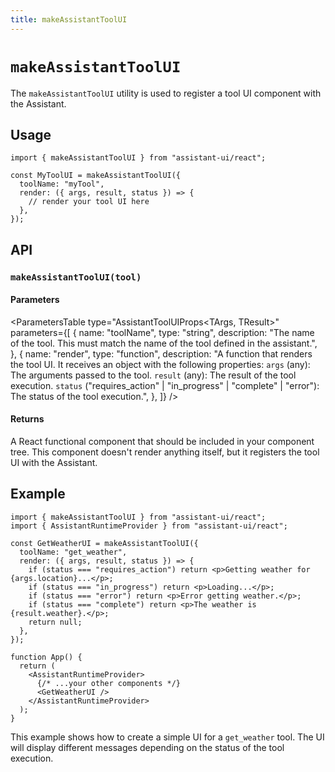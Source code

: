 ```yaml
---
title: makeAssistantToolUI
---
```



# `makeAssistantToolUI`

The `makeAssistantToolUI` utility is used to register a tool UI component with the Assistant.

## Usage

```tsx
import { makeAssistantToolUI } from "assistant-ui/react";

const MyToolUI = makeAssistantToolUI({
  toolName: "myTool",
  render: ({ args, result, status }) => {
    // render your tool UI here
  },
});
```

## API

### `makeAssistantToolUI(tool)`

#### Parameters

<ParametersTable
  type="AssistantToolUIProps<TArgs, TResult>"
  parameters={[
    {
      name: "toolName",
      type: "string",
      description: "The name of the tool. This must match the name of the tool defined in the assistant.",
    },
    {
      name: "render",
      type: "function",
      description: "A function that renders the tool UI. It receives an object with the following properties: `args` (any): The arguments passed to the tool. `result` (any): The result of the tool execution. `status` (\"requires_action\" | \"in_progress\" | \"complete\" | \"error\"): The status of the tool execution.",
    },
  ]}
/>

#### Returns

A React functional component that should be included in your component tree. This component doesn't render anything itself, but it registers the tool UI with the Assistant.

## Example

```tsx
import { makeAssistantToolUI } from "assistant-ui/react";
import { AssistantRuntimeProvider } from "assistant-ui/react";

const GetWeatherUI = makeAssistantToolUI({
  toolName: "get_weather",
  render: ({ args, result, status }) => {
    if (status === "requires_action") return <p>Getting weather for {args.location}...</p>;
    if (status === "in_progress") return <p>Loading...</p>;
    if (status === "error") return <p>Error getting weather.</p>;
    if (status === "complete") return <p>The weather is {result.weather}.</p>;
    return null;
  },
});

function App() {
  return (
    <AssistantRuntimeProvider>
      {/* ...your other components */}
      <GetWeatherUI />
    </AssistantRuntimeProvider>
  );
}
```
This example shows how to create a simple UI for a `get_weather` tool. The UI will display different messages depending on the status of the tool execution.
